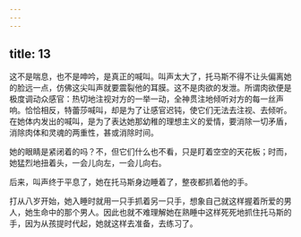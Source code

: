 ```yaml
---
---
---
```

title: 13
---




这不是喘息，也不是呻吟，是真正的喊叫。叫声太大了，托马斯不得不让头偏离她的脸远一点，仿佛这尖叫声就要震裂他的耳膜。这不是肉欲的发泄。所谓肉欲便是极度调动众感官：热切地注视对方的一举一动，全神贯注地倾听对方的每一丝声响。恰恰相反，特蕾莎喊叫，却是为了让感官迟钝，使它们无法去注视、去倾听。在她体内发出的喊叫，是为了表达她那幼稚的理想主义的爱情，要消除一切矛盾，消除肉体和灵魂的两重性，甚或消除时间。

她的眼睛是紧闭着的吗？不，但它们什么也不看，只是盯着空空的天花板；时而，她猛烈地扭着头，一会儿向左，一会儿向右。

后来，叫声终于平息了，她在托马斯身边睡着了，整夜都抓着他的手。

打从八岁开始，她入睡时就用一只手抓着另一只手，想象自己就这样握着所爱的男人，她生命中的那个男人。因此也就不难理解她在熟睡中这样死死地抓住托马斯的手，因为从孩提时代起，她就这样去准备，去练习了。